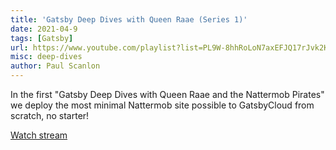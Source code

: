 ```yaml
---
title: 'Gatsby Deep Dives with Queen Raae (Series 1)'
date: 2021-04-9
tags: [Gatsby]
url: https://www.youtube.com/playlist?list=PL9W-8hhRoLoN7axEFJQ17rJvk2KTiM2GP
misc: deep-dives
author: Paul Scanlon
---
```


In the first "Gatsby Deep Dives with Queen Raae and the Nattermob Pirates" we deploy the most minimal Nattermob site
possible to GatsbyCloud from scratch, no starter!

[Watch stream](https://www.youtube.com/playlist?list=PL9W-8hhRoLoN7axEFJQ17rJvk2KTiM2GP)
